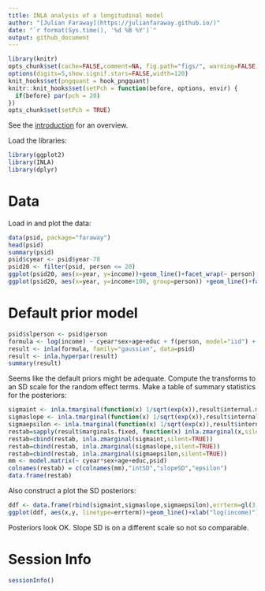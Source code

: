 ```yaml
---
title: INLA analysis of a longitudinal model
author: "[Julian Faraway](https://julianfaraway.github.io/)"
date: "`r format(Sys.time(), '%d %B %Y')`"
output: github_document
---
```


```r
library(knitr)
opts_chunk$set(cache=FALSE,comment=NA, fig.path="figs/", warning=FALSE, message=FALSE, pngquant='--speed=1 --quality=0-50')
options(digits=5,show.signif.stars=FALSE,width=120)
knit_hooks$set(pngquant = hook_pngquant)
knitr::knit_hooks$set(setPch = function(before, options, envir) {
  if(before) par(pch = 20)
})
opts_chunk$set(setPch = TRUE)
```

See the [introduction](index.md) for an overview. 

Load the libraries:

```r
library(ggplot2)
library(INLA)
library(dplyr)
```

# Data

Load in and plot the data:

```r
data(psid, package="faraway")
head(psid)
summary(psid)
psid$cyear <- psid$year-78
psid20 <- filter(psid, person <= 20)
ggplot(psid20, aes(x=year, y=income))+geom_line()+facet_wrap(~ person)
ggplot(psid20, aes(x=year, y=income+100, group=person)) +geom_line()+facet_wrap(~ sex)+scale_y_log10()
```

# Default prior model


```r
psid$slperson <- psid$person
formula <- log(income) ~ cyear*sex+age+educ + f(person, model="iid") + f(slperson, cyear , model="iid")
result <- inla(formula, family="gaussian", data=psid)
result <- inla.hyperpar(result)
summary(result)
```

Seems like the default priors might be adequate.
Compute the transforms to an SD scale for the random effect terms. Make a table of summary statistics for the posteriors:

```r
sigmaint <- inla.tmarginal(function(x) 1/sqrt(exp(x)),result$internal.marginals.hyperpar[[2]])
sigmaslope <- inla.tmarginal(function(x) 1/sqrt(exp(x)),result$internal.marginals.hyperpar[[3]])
sigmaepsilon <- inla.tmarginal(function(x) 1/sqrt(exp(x)),result$internal.marginals.hyperpar[[1]])
restab=sapply(result$marginals.fixed, function(x) inla.zmarginal(x,silent=TRUE))
restab=cbind(restab, inla.zmarginal(sigmaint,silent=TRUE))
restab=cbind(restab, inla.zmarginal(sigmaslope,silent=TRUE))
restab=cbind(restab, inla.zmarginal(sigmaepsilon,silent=TRUE))
mm <- model.matrix(~ cyear*sex+age+educ,psid)
colnames(restab) = c(colnames(mm),"intSD","slopeSD","epsilon")
data.frame(restab)
```

Also construct a plot the SD posteriors:

```r
ddf <- data.frame(rbind(sigmaint,sigmaslope,sigmaepsilon),errterm=gl(3,nrow(sigmaint),labels = c("slope","intercept","epsilon")))
ggplot(ddf, aes(x,y, linetype=errterm))+geom_line()+xlab("log(income)")+ylab("density")
```

Posteriors look OK. Slope SD is on a different scale so not so comparable.

# Session Info

```r
sessionInfo()
```
